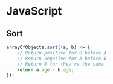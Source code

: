 # JavaScript

## Sort

```js
arrayOfObjects.sort((a, b) => {
	// Return positive for B before A
	// Return negative for A before B
	// Return 0 for they're the same
	return a.age - b.age;
});
```
